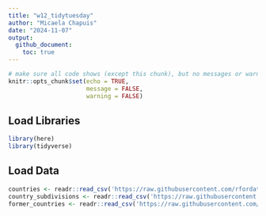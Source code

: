 ```yaml
---
title: "w12_tidytuesday"
author: "Micaela Chapuis"
date: "2024-11-07"
output: 
  github_document:
    toc: true
---
```


```r
# make sure all code shows (except this chunk), but no messages or warnings
knitr::opts_chunk$set(echo = TRUE,
                      message = FALSE,
                      warning = FALSE)
```

## Load Libraries
```r
library(here)
library(tidyverse)
```

## Load Data
```r
countries <- readr::read_csv('https://raw.githubusercontent.com/rfordatascience/tidytuesday/master/data/2024/2024-11-12/countries.csv')
country_subdivisions <- readr::read_csv('https://raw.githubusercontent.com/rfordatascience/tidytuesday/master/data/2024/2024-11-12/country_subdivisions.csv')
former_countries <- readr::read_csv('https://raw.githubusercontent.com/rfordatascience/tidytuesday/master/data/2024/2024-11-12/former_countries.csv')
```


